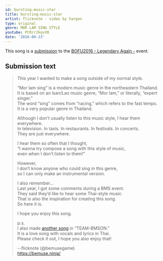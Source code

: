 ```yaml
---
id: bursting-music-star
title: bursting☆music☆star
artist: flicknote · video by 5argon
type: original
genre: MOR LAM SING STYLE
youtube: PCRrr2kqvV8
date: '2016-09-23'
---
```


This song is a [submission](http://manbow.nothing.sh/event/event.cgi?action=More_def&num=247&event=110) to the [BOFU2016 - Legendary Again -](http://bmsoffighters.net/bofu2016/) event.

## Submission text

> This year I wanted to make a song outside of my normal style.
>
> “Mor lam sing” is a modern music genre in the northeastern Thailand. \
> It is based on an Isan/Lao music genre, “Mor lam,” or literally, “expert singer.” \
> The word “sing” comes from “racing,” which refers to the fast tempo. \
> It is a very popular genre in Thailand.
>
> Although I don’t usually listen to this music style, I hear them everywhere. \
> In television. In taxis. In restaurants. In festivals. In concerts. \
> They are just everywhere.
>
> I hear them so often that I thought, \
> “I wanna try compose a song with this style of music, \
> even when I don’t listen to them!”
>
> However, \
> I don’t know anyone who could sing in this genre, \
> so I can only make an instrumental version.
>
> I also remember… \
> Last year, I got some comments during a BMS event. \
> They said they’d like to hear some Thai-style music. \
> That is also the inspiration for creating this song. \
> So here it is.
>
> I hope you enjoy this song.
>
> p.s. \
> I also made [another song](/music/everyday-evermore/) in “TEAM-BMSON.” \
> It is a love song with vocals and lyrics in Thai. \
> Please check it out, I hope you also enjoy that!
>
> --flicknote (@bemusegame) \
> https://bemuse.ninja/
